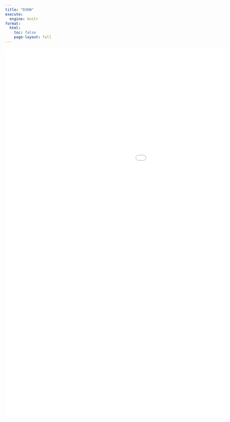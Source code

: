 ```yaml
---
title: "D3HW"
execute:
  engine: knitr
format:
  html:
    toc: false
    page-layout: full
---
```


<style>
  h1.title {
    display: none;
  }

  body {
    overflow: hidden; /* disables scrolling on main page */
  }

  iframe {
    overflow: auto;
    border: none;
  }

  main.content {
    margin-top: 80 !important;
    padding-top: 0 !important;
  }
</style>


:::{.column-page}


<iframe 
  width="1450" 
  height="1200" 
  src="d3.html" 
  scrolling="yes"
  title="Webpage example">
</iframe>

:::


